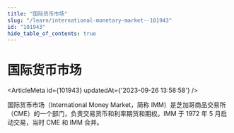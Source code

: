 ```yaml
---
title: "国际货币市场"
slug: "/learn/international-monetary-market--101943"
id: "101943"
hide_table_of_contents: true
---
```



# 国际货币市场

<ArticleMeta id={101943} updatedAt={'2023-09-26 13:58:58'} />
<div className='border-solid border-b border-t-0 my-4 border-[var(--ifm-color-gray-300)]' />

国际货币市场（International Money Market，简称 IMM）是芝加哥商品交易所（CME）的一个部门，负责交易货币和利率期货和期权。IMM 于 1972 年 5 月启动交易，当时 CME 和 IMM 合并。
